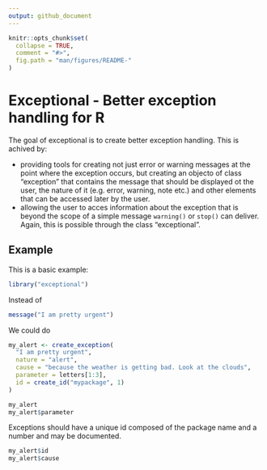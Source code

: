 ```yaml
---
output: github_document
---
```


<!-- README.md is generated from README.Rmd. Please edit that file -->

```r
knitr::opts_chunk$set(
  collapse = TRUE,
  comment = "#>",
  fig.path = "man/figures/README-"
)
```
# Exceptional - Better exception handling for R

The goal of exceptional is to create better exception handling. This is achived
by:

* providing tools for creating not just error or warning messages at the point 
  where the exception occurs, but creating an objecto of class "exception" that
  contains the message that should be displayed ot the user, the nature of it 
  (e.g. error, warning, note etc.) and other elements that can be accessed later
  by the user.
* allowing the user to acces information about the exception that is beyond the 
  scope of a simple message `warning()` or `stop()` can deliver. Again, this is 
  possible through the class "exceptional".
  
## Example

This is a basic example:
```r
library("exceptional")

```

Instead of 
```r
message("I am pretty urgent")
```

We could do 
```r
my_alert <- create_exception(
  "I am pretty urgent", 
  nature = "alert", 
  cause = "because the weather is getting bad. Look at the clouds",
  parameter = letters[1:3],
  id = create_id("mypackage", 1)
)

my_alert
my_alert$parameter
```

Exceptions should have a unique id composed of the package name and a number and
may be documented.

```r
my_alert$id
my_alert$cause
```
